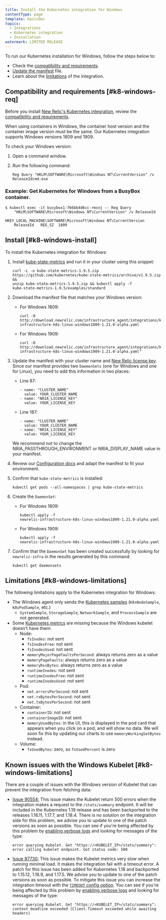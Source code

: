 ```yaml
---
title: Install the Kubernetes integration for Windows
contentType: page
template: basicDoc
topics:
  - Integrations
  - Kubernetes integration
  - Installation
watermark: LIMITED RELEASE
---
```


To run our Kubernetes installation for Windows, follow the steps below to:

* Check the [compatibility and requirements](#k8-windows-req).
* [Update the manifest](#k8-windows-install) file.
* Learn about the [limitations](#k8-windows-limitations) of the integration.

## Compatibility and requirements [#k8-windows-req]

Before you install [New Relic's Kubernetes integration](/docs/integrations/kubernetes-integration/get-started/introduction-kubernetes-integration), review the [compatibility and requirements](/docs/integrations/kubernetes-integration/get-started/kubernetes-integration-compatibility-requirements).

<Callout variant="important">
  When using containers in Windows, the container host version and the container image version must be the same. Our Kubernetes integration supports Windows versions 1809 and 1909.
</Callout>

To check your Windows version:

1. Open a command window.
2. Run the following command:

   ```
   Reg Query "HKLM\SOFTWARE\Microsoft\Windows NT\CurrentVersion" /v 
   ReleaseIdcmd.exe
   ```

### Example: Get Kubernetes for Windows from a BusyBox container.

```
$ kubectl exec -it busybox1-766bb4d6cc-rmsnj -- Reg Query 
    "HKLM\SOFTWARE\Microsoft\Windows NT\CurrentVersion" /v ReleaseId
```

```
HKEY_LOCAL_MACHINE\SOFTWARE\Microsoft\Windows NT\CurrentVersion
	ReleaseId	REG_SZ	1809
```

## Install [#k8-windows-install]

To install the Kubernetes integration for Windows:

1. Install [kube-state-metrics](https://github.com/kubernetes/kube-state-metrics#kubernetes-deployment) and run it in your cluster using this snippet:

   ```
   curl -L -o kube-state-metrics-1.9.5.zip 
   https://github.com/kubernetes/kube-state-metrics/archive/v1.9.5.zip && 
   unzip kube-state-metrics-1.9.5.zip && kubectl apply -f 
   kube-state-metrics-1.9.5/examples/standard
   ```
2. Download the manifest file that matches your Windows version:
   * For Windows 1809:

     ```
     curl -0 
     http://download.newrelic.com/infrastructure_agent/integrations/kubernetes/newrelic-infrastructure-k8s-linux-windows1809-1.21.0-alpha.yaml
     ```
   * For Windows 1909:

     ```
     curl -0 
     http://download.newrelic.com/infrastructure_agent/integrations/kubernetes/newrelic-infrastructure-k8s-linux-windows1909-1.21.0-alpha.yaml"
     ```
3. Update the manifest with your cluster name and [New Relic license key](/docs/accounts/install-new-relic/account-setup/license-key). Since our manifest provides two `DaemonSets` (one for Windows and one for Linux), you need to add this information in two places:

   * Line 87:

     ```
     - name: "CLUSTER_NAME"
       value: YOUR_CLUSTER_NAME
     - name: "NRIA_LICENSE_KEY"
       value: YOUR_LICENSE_KEY
     ```
   * Line 187:

     ```
     - name: "CLUSTER_NAME"
       value: YOUR_CLUSTER_NAME
     - name: "NRIA_LICENSE_KEY"
       value: YOUR_LICENSE_KEY
     ```

   <Callout variant="tip">
     We recommend not to change the NRIA_PASSTHROUGH_ENVIRONMENT or NRIA_DISPLAY_NAME value in your manifest.
   </Callout>
4. Review our [Configuration docs](/docs/integrations/kubernetes-integration/installation/kubernetes-installation-configuration#) and adapt the manifest to fit your environment.
5. Confirm that `kube-state-metrics` is installed:

   ```
   kubectl get pods --all-namespaces | grep kube-state-metrics
   ```
6. Create the `DaemonSet`:
   * For Windows 1809:

     ```
     kubectl apply -f 
     newrelic-infrastructure-k8s-linux-windows1809-1.21.0-alpha.yaml
     ```
   * For Windows 1909:

     ```
     kubectl apply -f 
     newrelic-infrastructure-k8s-linux-windows1909-1.21.0-alpha.yaml
     ```
7. Confirm that the `DaemonSet` has been created successfully by looking for `newrelic-infra` in the results generated by this command:

   ```
   kubectl get daemonsets
   ```

## Limitations [#k8-windows-limitations]

The following limitations apply to the Kubernetes integration for Windows:

* The Windows agent only sends the [Kubernetes samples](/docs/integrations/kubernetes-integration/understand-use-data/understand-use-data#event-types) (`K8sNodeSample`, `K8sPodSample`, etc.)
  * `SystemSample`, `StorageSample`, `NetworkSample`, and `ProcessSample` are not generated.
* Some [Kubernetes metrics](/docs/integrations/kubernetes-integration/understand-use-data/understand-use-data#metrics) are missing because the Windows kubelet doesn’t have them:
  * Node:
    * `fsInodes`: not sent
    * `fsInodesFree`: not sent
    * `fsInodesUsed`: not sent
    * `memoryMajorPageFaultsPerSecond`: always returns zero as a value
    * `memoryPageFaults`: always returns zero as a value
    * `memoryRssBytes`: always returns zero as a value
    * `runtimeInodes`: not sent
    * `runtimeInodesFree`: not sent
    * `runtimeInodesUsed`: not sent
  * Pod:
    * `net.errorsPerSecond`: not sent
    * `net.rxBytesPerSecond`: not sent
    * `net.txBytesPerSecond`: not sent
  * Container:
    * `containerID`: not sent
    * `containerImageID`: not sent
    * `memoryUsedBytes`: in the UI, this is displayed in the pod card that appears when you click on a pod, and will show no data. We will soon fix this by updating our charts to use `memoryWorkingSetBytes` instead.
  * Volume:
    * `fsUsedBytes`: zero, so `fsUsedPercent` is zero

## Known issues with the Windows Kubelet [#k8-windows-limitations]

There are a couple of issues with the Windows version of Kubelet that can prevent the integration from fetching data:

* [Issue 90554:](https://github.com/kubernetes/kubernetes/pull/90554) This issue makes the Kubelet return 500 errors when the integration makes a request to the `/stats/summary` endpoint. It will be included in the Kubernetes 1.19 release and has been backported to the releases 1.16.11, 1.17.7, and 1.18.4. There is no solution on the integration side for this problem, we advise you to update to one of the patch versions as soon as possible. You can see if you're being affected by this problem by [enabling verbose logs](https://docs.newrelic.com/docs/integrations/kubernetes-integration/troubleshooting/get-logs-version#verbose) and looking for messages of the type:

  ```
  error querying Kubelet. Get "https://<KUBELET_IP>/stats/summary": error calling kubelet endpoint. Got status code: 500
  ```
* [Issue 87730:](https://github.com/kubernetes/kubernetes/pull/87730) This issue makes the Kubelet metrics very slow when running minimal load. It makes the integration fail with a timeout error. A patch for this issue has been added for Kubernetes 1.18 and backported to 1.15.12, 1.16.9, and 1.17.5. We advise you to update to one of the patch versions as soon as possible. To mitigate this issue you can increase the integration timeout with the [`TIMEOUT` config option](https://docs.newrelic.com/docs/integrations/kubernetes-integration/installation/kubernetes-integration-install-configure#kube-state-metrics-timeout-change). You can see if you're being affected by this problem by [enabling verbose logs](https://docs.newrelic.com/docs/integrations/kubernetes-integration/troubleshooting/get-logs-version#verbose) and looking for messages of the type:

  ```
  error querying Kubelet. Get "https://<KUBELET_IP>/stats/summary": context deadline exceeded (Client.Timeout exceeded while awaiting headers)
  ```
